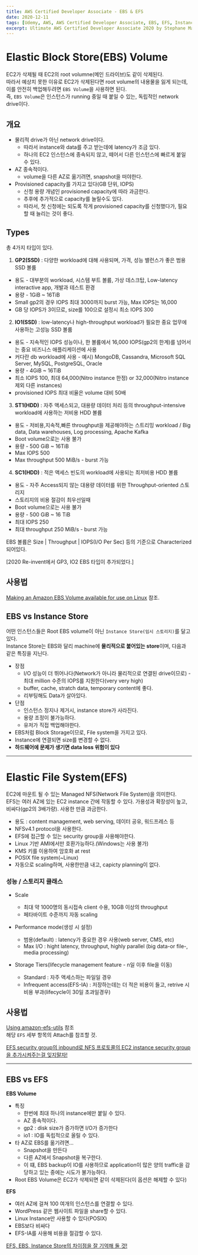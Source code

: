 ```yaml
---
title: AWS Certified Developer Associate - EBS & EFS
date: 2020-12-11
tags: [Udemy, AWS, AWS Certified Developer Associate, EBS, EFS, Instance Store]
excerpt: Ultimate AWS Certified Developer Associate 2020 by Stephane Maarek
---
```


# Elastic Block Store(EBS) Volume

EC2가 삭제될 때 EC2의 root volumne(메인 드라이브)도 같이 삭제된다.  
따라서 예상치 못한 이유로 EC2가 삭제된다면 root volume의 내용물을 잃게 되는데, 이를 안전히 백업해두려면 `EBS Volume`을 사용하면 된다.  
즉, `EBS Volume`은 인스턴스가 running 중일 때 붙일 수 있는, 독립적인 network drive이다.

## 개요

- 물리적 drive가 아닌 network drive이다.
  - 따라서 instance와 data를 주고 받는데에 latency가 조금 있다.
  - 하나의 EC2 인스턴스에 종속되지 않고, 떼어서 다른 인스턴스에 빠르게 붙일 수 있다.
- AZ 종속적이다.
  - volume을 다른 AZ로 옮기려면, snapshot을 떠야한다.
- Provisioned capacity를 가지고 있다(GB 단위, IOPS)
  - 신청 용량 개념인 provisioned capacity에 따라 과금한다.
  - 추후에 추가적으로 capacity를 늘릴수도 있다.
  - 따라서, 첫 신청에는 되도록 작게 provisioned capacity를 신청했다가, 필요할 때 늘리는 것이 좋다.

## Types

총 4가지 타입이 있다.

1. **GP2(SSD)** : 다양한 workload에 대해 사용되며, 가격, 성능 밸런스가 좋은 범용 SSD 볼륨

- 용도 - 대부분의 workload, 시스템 부트 볼륨, 가상 데스크탑, Low-latency interactive app, 개발과 테스트 환경
- 용량 - 1GiB ~ 16TiB
- Small gp2의 경우 IOPS 최대 3000까지 burst 가능, Max IOPS는 16,000
- GB 당 IOPS가 3이므로, size를 100으로 설정시 최소 IOPS 300

2. **IO1(SSD)** : low-latency나 high-throughput workload가 필요한 중요 업무에 사용하는 고성능 SSD 볼륨

- 용도 - 지속적인 IOPS 성능이나, 한 볼륨에서 16,000 IOPS(gp2의 한계)를 넘어서는 중요 비즈니스 애플리케이션에 사용
- 커다란 db workload에 사용 - 예시) MongoDB, Cassandra, Microsoft SQL Server, MySQL, PostgreSQL, Oracle
- 용량 - 4GiB ~ 16TiB
- 최소 IOPS 100, 최대 64,000(Nitro instance 한정) or 32,000(Nitro instance 제외 다른 instances)
- provisioned IOPS 최대 비율은 volume 대비 50배

3. **ST1(HDD)** : 자주 액세스되고, 대용량 데이터 처리 등의 throughput-intensive workload에 사용하는 저비용 HDD 볼륨

- 용도 - 저비용,지속적,빠른 throughput을 제공해야하는 스트리밍 workload / Big data, Data warehouses, Log processing, Apache Kafka
- Boot volume으로는 사용 불가
- 용량 - 500 GiB ~ 16TiB
- Max IOPS 500
- Max throughput 500 MiB/s - burst 가능

4. **SC1(HDD)** : 적은 액세스 빈도의 workload에 사용되는 최저비용 HDD 볼륨

- 용도 - 자주 Access되지 않는 대용량 데이터를 위한 Throughput-oriented 스토리지
- 스토리지의 비용 절감이 최우선일때
- Boot volume으로는 사용 불가
- 용량 - 500 GiB ~ 16 TiB
- 최대 IOPS 250
- 최대 throughput 250 MiB/s - burst 가능

EBS 볼륨은 Size | Throughput | IOPS(I/O Per Sec) 등의 기준으로 Characterized 되어있다.

[2020 Re-invent에서 GP3, IO2 EBS 타입이 추가되었다.]

## 사용법

[Making an Amazon EBS Volume available for use on Linux](https://docs.aws.amazon.com/AWSEC2/latest/UserGuide/ebs-using-volumes.html) 참조.

## EBS vs Instance Store

어떤 인스턴스들은 Root EBS volume이 아닌 `Instance Store(임시 스토리지)`를 달고 있다.  
Instance Store는 EBS와 달리 machine에 **물리적으로 붙어있는 store**이며, 다음과 같은 특징을 지닌다.

- 장점
  - I/O 성능이 더 뛰어나다(Network가 아니라 물리적으로 연결된 drive이므로) - 최대 million 수준의 IOPS를 지원한다(very very high)
  - buffer, cache, stratch data, temporary content에 좋다.
  - 리부팅해도 Data가 살아있다.
- 단점
  - 인스턴스 정지나 제거시, instance store가 사라진다.
  - 용량 조정이 불가능하다.
  - 유저가 직접 백업해야한다.
- EBS처럼 Block Storage이므로, File system을 가지고 있다.
- Instance에 연결되면 size를 변경할 수 없다.
- **하드웨어에 문제가 생기면 data loss 위험이 있다**

---

# Elastic File System(EFS)

EC2에 마운트 될 수 있는 Managed NFS(Network File System)을 의미한다.  
EFS는 여러 AZ에 있는 EC2 instance 간에 작동할 수 있다. 가용성과 확장성이 높고, 비싸다(gp2의 3배가량). 사용한 만큼 과금한다.

- 용도 : content management, web serving, 데이터 공유, 워드프레스 등
- NFSv4.1 protocol을 사용한다.
- EFS에 접근할 수 있는 security group을 사용해야한다.
- Linux 기반 AMI에서만 호환가능하다.(Windows는 사용 불가)
- KMS 키를 이용하여 암호화 at rest
- POSIX file system(~Linux)
- 자동으로 scaling하며, 사용한만큼 내고, capicty planning이 없다.

### 성능 / 스토리지 클래스

- Scale
  - 최대 약 1000명의 동시접속 client 수용, 10GB 이상의 throughput
  - 페타바이트 수준까지 자동 scaling
- Performance mode(생성 시 설정)

  - 범용(default) : latency가 중요한 경우 사용(web server, CMS, etc)
  - Max I/O : hight latency, throughput, highly parallel (big data-or file-, media processing)

- Storage Tiers(lifecycle management feature - n일 이후 file을 이동)
  - Standard : 자주 액세스하는 파일일 경우
  - Infrequent access(EFS-IA) : 저장하는데는 더 적은 비용이 들고, retrive 시 비용 부과(lifecycle이 30일 초과일경우)

## 사용법

[Using amazon-efs-utils](https://docs.aws.amazon.com/efs/latest/ug/using-amazon-efs-utils.html) 참조  
해당 `EFS` 세부 항목의 Attach를 참조할 것.

<U>
  EFS security group의 inbound로 NFS 프로토콜의 EC2 instance security group을
  추가시켜주는걸 잊지말자!
</U>

---

## EBS vs EFS

**EBS Volume**

- 특징
  - 한번에 최대 하나의 instance에만 붙일 수 있다.
  - AZ 종속적이다.
  - gp2 : disk size가 증가하면 I/O가 증가한다
  - io1 : IO를 독립적으로 올릴 수 있다.
- 타 AZ로 EBS를 옮기려면...
  - Snapshot을 만든다
  - 다른 AZ에서 Snapshot을 복구한다.
  - 이 떄, EBS backup이 IO를 사용하므로 application이 많은 양의 traffic을 감당하고 있는 중에는 시도가 불가능하다.
- Root EBS Volume은 EC2가 삭제되면 같이 삭제된다(이 옵션은 해제할 수 있다)

**EFS**

- 여러 AZ에 걸쳐 100 여개의 인스턴스를 연결할 수 있다.
- WordPress 같은 웹사이트 파일을 share할 수 있다.
- Linux Instance만 사용할 수 있다(POSIX)
- EBS보다 비싸다
- EFS-IA를 사용해 비용을 절감할 수 있다.

<U>EFS, EBS, Instance Store의 차이점을 잘 기억해 둘 것!</U>
